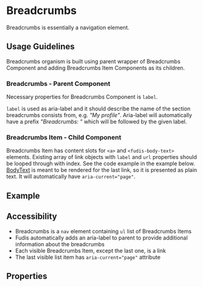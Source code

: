 

<Meta title="Components/Breadcrumbs" />

# Breadcrumbs

Breadcrumbs is essentially a navigation element.

## Usage Guidelines

Breadcrumbs organism is built using parent wrapper of Breadcrumbs Component and adding Breadcrumbs Item Components as its children.

### Breadcrumbs - Parent Component

Necessary properties for Breadcrumbs Component is `label`.

`label` is used as aria-label and it should describe the name of the section breadcrumbs consists from, e.g. _"My profile"_. Aria-label will automatically have a prefix _"Breadcrumbs: "_ which will be followed by the given label.

### Breadcrumbs Item - Child Component

Breadcrumbs Item has content slots for `<a>` and `<fudis-body-text>` elements. Existing array of link objects with `label` and `url` properties should be looped through with index. See the code example in the example below.
[BodyText](/docs/components-typography-body-text--documentation) is meant to be rendered for the last link, so it is presented as plain text. It will automatically have `aria-current="page"`.

## Example

<Canvas of={BreadcrumbsStories.Example} />

## Accessibility

- Breadcrumbs is a `nav` element containing `ul` list of Breadcrumbs Items
- Fudis automatically adds an aria-label to parent to provide additional information about the breadcrumbs
- Each visible Breadcrumbs Item, except the last one, is a link
- The last visible list item has `aria-current="page"` attribute

## Properties

<ArgTypes of={BreadcrumbsComponent} />
